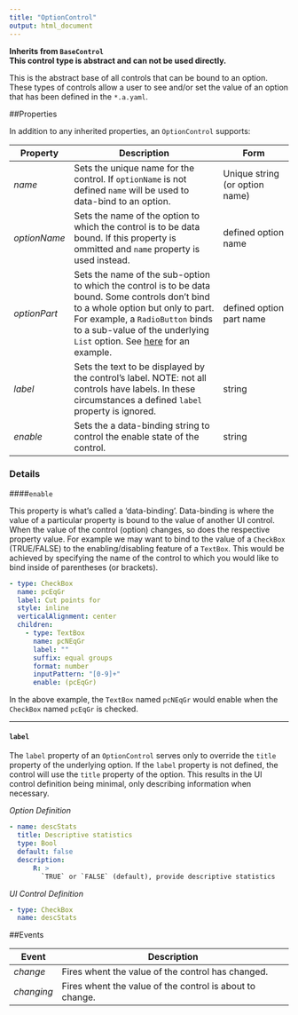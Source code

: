 ```yaml
---
title: "OptionControl"
output: html_document
---
```


**Inherits from `BaseControl`**\
**This control type is abstract and can not be used directly.**

This is the abstract base of all controls that can be bound to an option. These types of controls allow a user to see and/or set the value of an option that has been defined in the `*.a.yaml`.

##Properties

In addition to any inherited properties, an `OptionControl` supports:

Property      | Description                               | Form                 |
------------- | ------------------------------------------| -------------------- |
*name*  | Sets the unique name for the control. If `optionName` is not defined `name` will be used to data-bind to an option. | Unique string (or option name)
*optionName*  | Sets the name of the option to which the control is to be data bound. If this property is ommitted and `name` property is used instead. | defined option name
*optionPart*  | Sets the name of the sub-option to which the control is to be data bound. Some controls don't bind to a whole option but only to part. For example, a `RadioButton` binds to a sub-value of the underlying `List` option. See [here](ui-radiobutton.html) for an example.  | defined option part name
*label*  | Sets the text to be displayed by the control's label. NOTE: not all controls have labels. In these circumstances a defined `label` property is ignored. | string
*enable*  | Sets the a data-binding string to control the enable state of the control.  | string

### Details

####`enable` 

This property is what's called a 'data-binding'. Data-binding is where the value of a particular property is bound to the value of another UI control. When the value of the control (option) changes, so does the respective property value. For example we may want to bind to the value of a `CheckBox` (TRUE/FALSE) to the enabling/disabling feature of a `TextBox`. This would be achieved by specifying the name of the control to which you would like to bind inside of parentheses (or brackets).

```YAML
- type: CheckBox
  name: pcEqGr
  label: Cut points for
  style: inline
  verticalAlignment: center
  children:
    - type: TextBox
      name: pcNEqGr
      label: ""
      suffix: equal groups
      format: number
      inputPattern: "[0-9]+"
      enable: (pcEqGr)
```

In the above example, the `TextBox` named `pcNEqGr` would enable when the `CheckBox` named `pcEqGr` is checked.

---------------

#### `label`

The `label` property of an `OptionControl` serves only to override the `title` property of the underlying option. If the `label` property is not defined, the control will use the `title` property of the option. This results in the UI control definition being minimal, only describing information when necessary.

*Option Definition*
```YAML
- name: descStats
  title: Descriptive statistics
  type: Bool
  default: false
  description:
      R: >
        `TRUE` or `FALSE` (default), provide descriptive statistics
```

*UI Control Definition*
```YAML
- type: CheckBox
  name: descStats
```



##Events

Event      | Description                               | 
------------- | ------------------------------------------|
*change*  | Fires whent the value of the control has changed.
*changing*  | Fires whent the value of the control is about to change.
